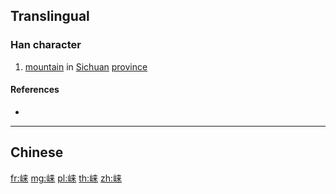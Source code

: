 {{character info/new}}
{{also|崍}}
==Translingual==

===Han character===
{{Han char|rn=46|rad=山|as=07|sn=10|four=|canj=UDT|ids=⿰山来}}

# [[mountain]] in [[Sichuan]] [[province]]

====References====
* {{Han ref|kx=0312.301|hdz=10773.070|uh=5D03|ud=23811}}

----

==Chinese==
{{zh-see|崍}}

[[fr:崃]]
[[mg:崃]]
[[pl:崃]]
[[th:崃]]
[[zh:崃]]